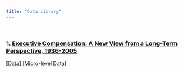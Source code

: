 ---
title: "Data Library"
---

&nbsp;

### 1. [Executive Compensation: A New View from a Long-Term Perspective, 1936-2005](https://doi.org/10.1093/rfs/hhp120)
[[Data](https://www.dropbox.com/s/dr9t2md3eixh3gg/frydmansaks_figures_rfs.xlsx?raw=1)]
[[Micro-level Data](https://www.dropbox.com/s/rzt4d6u8nma53hr/frydmansaks.dta.zip?raw=1)]

&nbsp;